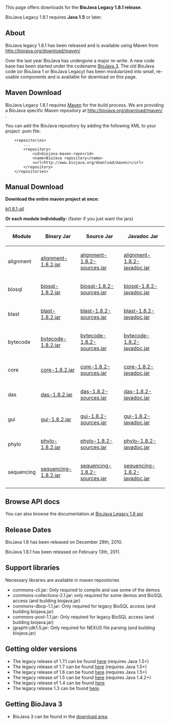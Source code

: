This page offers downloads for the <b>BioJava Legacy 1.8.1 release</b>. 

BioJava Legacy 1.8.1 requires <b>Java 1.5</b> or later. 

== About ==
BioJava legacy 1.8.1 has been released and is available using Maven from http://biojava.org/download/maven/

Over the last year BioJava has undergone a major re-write. A new code base has been started under the codename [[BioJava:Download|BioJava 3]]. The old BioJava code (or BioJava 1 or BioJava Legacy) has been modularized into small, re-usable components and is available for download on this page.

== Maven Download ==
BioJava Legacy 1.8.1 requires [http://maven.apache.org/ Maven] for the build process. We are providing a BioJava specific Maven repository at http://biojava.org/download/maven/ .

You can add the BioJava repository by adding the following XML to your project .pom file:
<pre>
	<repositories>
		...
		<repository>
			<id>biojava-maven-repo</id>
			<name>BioJava repository</name>
			<url>http://www.biojava.org/download/maven/</url>			
		</repository>
	</repositories>
</pre>

== Manual Download ==
'''Download the entire maven project at once:'''

[http://biojava.org/download/bj1.8.1/bj1.8.1-all.tar.gz bj1.8.1-all]

'''Or each module individually:''' (faster if you just want the jars)

{|
|+
! Module
! Binary Jar
! Source Jar
! Javadoc Jar
|-
| alignment 
| [http://biojava.org/download/maven/org/biojava/alignment/1.8.2/alignment-1.8.2.jar  alignment-1.8.2.jar] 
| [http://biojava.org/download/maven/org/biojava/alignment/1.8.2/alignment-1.8.2-sources.jar  alignment-1.8.2-sources.jar] 
| [http://biojava.org/download/maven/org/biojava/alignment/1.8.2/alignment-1.8.2-javadoc.jar  alignment-1.8.2-javadoc.jar]
|-
| biosql 
| [http://biojava.org/download/maven/org/biojava/biosql/1.8.2/biosql-1.8.2.jar biosql-1.8.2.jar] 
| [http://biojava.org/download/maven/org/biojava/biosql/1.8.2/biosql-1.8.2-sources.jar biosql-1.8.2-sources.jar] 
| [http://biojava.org/download/maven/org/biojava/biosql/1.8.2/biosql-1.8.2-javadoc.jar biosql-1.8.2-javadoc.jar]
|-
| blast 
| [http://biojava.org/download/maven/org/biojava/blast/1.8.2/blast-1.8.2.jar blast-1.8.2.jar] 
| [http://biojava.org/download/maven/org/biojava/blast/1.8.2/blast-1.8.2-sources.jar blast-1.8.2-sources.jar] 
| [http://biojava.org/download/maven/org/biojava/blast/1.8.2/blast-1.8.2-javadoc.jar blast-1.8.2-javadoc.jar]
|-
| bytecode
| [http://biojava.org/download/maven/org/biojava/bytecode/1.8.2/bytecode-1.8.2.jar bytecode-1.8.2.jar] 
| [http://biojava.org/download/maven/org/biojava/bytecode/1.8.2/bytecode-1.8.2-sources.jar bytecode-1.8.2-sources.jar] 
| [http://biojava.org/download/maven/org/biojava/bytecode/1.8.2/bytecode-1.8.2-javadoc.jar bytecode-1.8.2-javadoc.jar]
|-
| core
| [http://biojava.org/download/maven/org/biojava/core/1.8.2/core-1.8.2.jar core-1.8.2.jar] 
| [http://biojava.org/download/maven/org/biojava/core/1.8.2/core-1.8.2-sources.jar core-1.8.2-sources.jar] 
| [http://biojava.org/download/maven/org/biojava/core/1.8.2/core-1.8.2-javadoc.jar core-1.8.2-javadoc.jar]
|-
| das
| [http://biojava.org/download/maven/org/biojava/das/1.8.2/das-1.8.2.jar das-1.8.2.jar] 
| [http://biojava.org/download/maven/org/biojava/das/1.8.2/das-1.8.2-sources.jar das-1.8.2-sources.jar] 
| [http://biojava.org/download/maven/org/biojava/das/1.8.2/das-1.8.2-javadoc.jar das-1.8.2-javadoc.jar]
|-
| gui
| [http://biojava.org/download/maven/org/biojava/gui/1.8.2/gui-1.8.2.jar gui-1.8.2.jar] 
| [http://biojava.org/download/maven/org/biojava/gui/1.8.2/gui-1.8.2-sources.jar gui-1.8.2-sources.jar] 
| [http://biojava.org/download/maven/org/biojava/gui/1.8.2/gui-1.8.2-javadoc.jar gui-1.8.2-javadoc.jar]
|-
| phylo
| [http://biojava.org/download/maven/org/biojava/phylo/1.8.2/phylo-1.8.2.jar phylo-1.8.2.jar] 
| [http://biojava.org/download/maven/org/biojava/phylo/1.8.2/phylo-1.8.2-sources.jar phylo-1.8.2-sources.jar] 
| [http://biojava.org/download/maven/org/biojava/phylo/1.8.2/phylo-1.8.2-javadoc.jar phylo-1.8.2-javadoc.jar]
|-
| sequencing
| [http://biojava.org/download/maven/org/biojava/sequencing/1.8.2/sequencing-1.8.2.jar sequencing-1.8.2.jar] 
| [http://biojava.org/download/maven/org/biojava/sequencing/1.8.2/sequencing-1.8.2-sources.jar sequencing-1.8.2-sources.jar] 
| [http://biojava.org/download/maven/org/biojava/sequencing/1.8.2/sequencing-1.8.2-javadoc.jar sequencing-1.8.2-javadoc.jar]
|}

== Browse API docs ==
You can also browse the documentation at [http://www.biojava.org/docs/api1.8/ BioJava Legacy 1.8 api]

==Release Dates==
BioJava 1.8 has been released on December 28th, 2010.

BioJava 1.8.1 has been released on February 13th, 2011.

== Support libraries ==
Necessary libraries are available in maven repositories
*  commons-cli.jar: Only required to compile and use some of the demos
*  commons-collections-2.1.jar: only required for some demos and BioSQL access (and building biojava.jar)
*  commons-dbcp-1.1.jar: Only required for legacy BioSQL access (and building biojava.jar)
*  commons-pool-1.1.jar: Only required for legacy BioSQL access (and building biojava.jar)
*  jgrapht-jdk1.5.jar: Only required for NEXUS file parsing (and building biojava.jar)

== Getting older versions ==
* The legacy release of 1.7.1 can be found [[BioJava:Download 1.7.1|here]] (requires Java 1.5+)
* The legacy release of 1.7 can be found [[BioJava:Download 1.7|here]] (requires Java 1.5+)
* The legacy release of 1.6 can be found [[BioJava:Download 1.6|here]] (requires Java 1.5+)
* The legacy release of 1.5 can be found [[BioJava:Download 1.5|here]] (requires Java 1.4.2+)
* The legacy release of 1.4 can be found [[BioJava:Download 1.4|here]]
* The legacy release 1.3 can be found [[BioJava:Download 1.3|here]].

== Getting BioJava 3 ==
* BioJava 3 can be found in the [http://www.biojava.org/download/ download area].